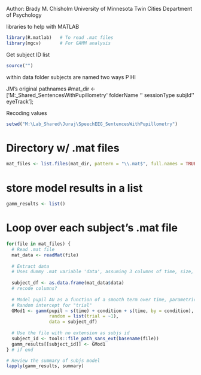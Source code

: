 Author: Brady M. Chisholm
University of Minnesota Twin Cities
Department of Psychology

libraries to help with MATLAB 
```r
library(R.matlab)   # To read .mat files
library(mgcv)       # For GAMM analysis
```

Get subject ID list 
```r
source("")
```


within data folder subjects are named two ways
P<xx>
HI<xx>

JM's original pathnames 
#mat_dir <- ['M:\Lab_Shared\Juraj\SpeechEEG_SentencesWithPupillometry\' folderName '\' sessionType subjId '\' eyeTrack'];

Recoding values 
```r
setwd("M:\Lab_Shared\Juraj\SpeechEEG_SentencesWithPupillometry")
```

# Directory w/ .mat files
```r
mat_files <- list.files(mat_dir, pattern = "\\.mat$", full.names = TRUE)
```

# store model results in a list 
```r
gamm_results <- list()
```

# Loop over each subject's .mat file
```r
for(file in mat_files) {
  # Read .mat file
  mat_data <- readMat(file) 
  
  # Extract data
  # Uses dummy .mat variable 'data', assuming 3 columns of time, size, cond, trial 
  
  subject_df <- as.data.frame(mat_data$data)
  # recode columns?
  
  # Model pupil AU as a function of a smooth term over time, parametric effect of condition, and a smooth-by-condition interaction.
  # Random intercept for "trial"
  GMod1 <- gamm(pupil ~ s(time) + condition + s(time, by = condition),
                random = list(trial = ~1),
                data = subject_df)
  
  # Use the file with no extension as subjs id 
  subject_id <- tools::file_path_sans_ext(basename(file))
  gamm_results[[subject_id]] <- GMod1
} # if end
```

```r
# Review the summary of subjs model 
lapply(gamm_results, summary)
```


